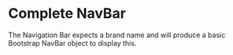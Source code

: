 

<Meta name='Complex' of={BannerNavBarStories} />

# Complete NavBar

The Navigation Bar expects a brand name and will produce a basic Bootstrap NavBar object to display this.

<Canvas of={BannerNavBarStories.Complete} />

